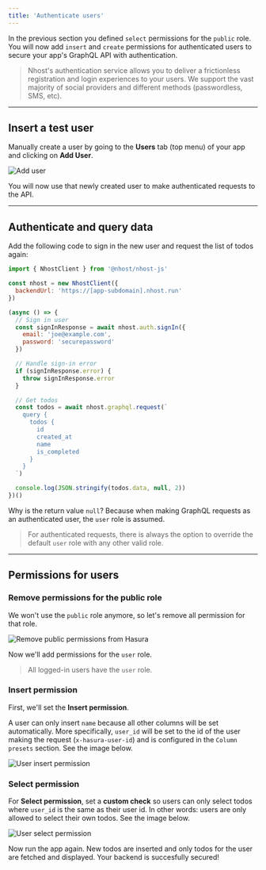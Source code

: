 ```yaml
---
title: 'Authenticate users'
---
```


In the previous section you defined `select` permissions for the `public` role. You will now add `insert` and `create` permissions for authenticated users to secure your app's GraphQL API with authentication.

> Nhost's authentication service allows you to deliver a frictionless registration and login experiences to your users. We support the vast majority of social providers and different methods (passwordless, SMS, etc).

---

## Insert a test user

Manually create a user by going to the **Users** tab (top menu) of your app and clicking on **Add User**. 

![Add user](/images/quick-start/add-user.gif)

You will now use that newly created user to make authenticated requests to the API.

---

## Authenticate and query data

Add the following code to sign in the new user and request the list of todos again:

```js
import { NhostClient } from '@nhost/nhost-js'

const nhost = new NhostClient({
  backendUrl: 'https://[app-subdomain].nhost.run'
})

(async () => {
  // Sign in user
  const signInResponse = await nhost.auth.signIn({
    email: 'joe@example.com',
    password: 'securepassword'
  })

  // Handle sign-in error
  if (signInResponse.error) {
    throw signInResponse.error
  }

  // Get todos
  const todos = await nhost.graphql.request(`
    query {
      todos {
        id
        created_at
        name
        is_completed
      }
    }
  `)

  console.log(JSON.stringify(todos.data, null, 2))
})()
```

Why is the return value `null`? Because when making GraphQL requests as an authenticated user, the `user` role is assumed.

> For authenticated requests, there is always the option to override the default `user` role with any other valid role.

---

## Permissions for users

### Remove permissions for the public role

We won't use the `public` role anymore, so let's remove all permission for that role.

![Remove public permissions from Hasura](/images/quick-start/remove-public-permissions.png)

Now we'll add permissions for the `user` role.

> All logged-in users have the `user` role.

### Insert permission

First, we'll set the **Insert permission**.

A user can only insert `name` because all other columns will be set automatically. More specifically, `user_id` will be set to the id of the user making the request (`x-hasura-user-id`) and is configured in the `Column presets` section. See the image below.

![User insert permission](/images/quick-start/user-insert-permission.png)

### Select permission

For **Select permission**, set a **custom check** so users can only select todos where `user_id` is the same as their user id. In other words: users are only allowed to select their own todos. See the image below.

![User select permission](/images/quick-start/user-select-permission.png)

Now run the app again. New todos are inserted and only todos for the user are fetched and displayed. Your backend is succesfully secured!

